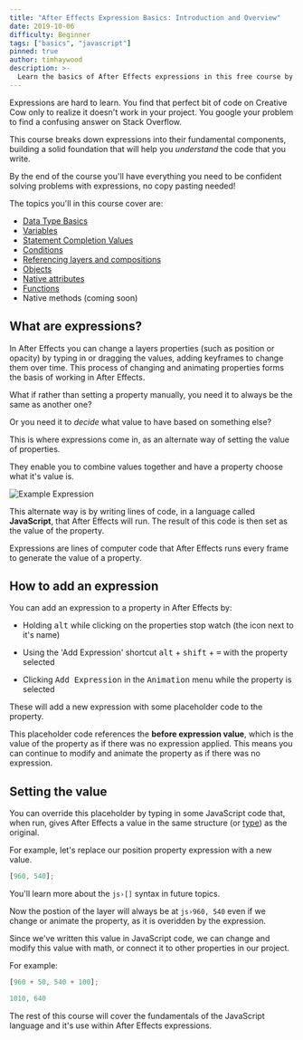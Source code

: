 ```yaml
---
title: "After Effects Expression Basics: Introduction and Overview"
date: 2019-10-06
difficulty: Beginner
tags: ["basics", "javascript"]
pinned: true
author: timhaywood
description: >-
  Learn the basics of After Effects expressions in this free course by Motion Developer. You'll learn everything from the basics of variables and conditions to more advanced topics like functions and objects.
---
```



Expressions are hard to learn. You find that perfect bit of code on Creative Cow only to realize it doesn't work in your project. You google your problem to find a confusing answer on Stack Overflow.

This course breaks down expressions into their fundamental components, building a solid foundation that will help you *understand* the code that you write.

By the end of the course you'll have everything you need to be confident solving problems with expressions, no copy pasting needed!

<ContentList title="Course Content">

The topics you'll in this course cover are:

- [Data Type Basics](/blog/basics-intro-to-data-types)
- [Variables](/blog/basics-variables)
- [Statement Completion Values](/blog/basics-statement-completion-values)
- [Conditions](/blog/basics-conditions)
- [Referencing layers and compositions](/blog/basics-referance-layers)
- [Objects](/blog/basics-objects)
- [Native attributes](/blog/basics-native-attributes)
- [Functions](/blog/basics-functions)
- Native methods (coming soon)

</ContentList>

## What are expressions?

In After Effects you can change a layers properties (such as position or opacity) by typing in or dragging the values, adding keyframes to change them over time. This process of changing and animating properties forms the basis of working in After Effects.

What if rather than setting a property manually, you need it to always be the same as another one?

Or you need it to *decide* what value to have based on something else?

This is where expressions come in, as an alternate way of setting the value of properties.

They enable you to combine values together and have a property choose what it's value is.

![Example Expression](example-expression.png)

This alternate way is by writing lines of code, in a language called **JavaScript**, that After Effects will run. The result of this code is then set as the value of the property.

<Inform>

Expressions are lines of computer code that After Effects runs every frame to generate the value of a property.

</Inform>

## How to add an expression

You can add an expression to a property in After Effects by:

- Holding <kbd>alt</kbd> while clicking on the properties stop watch (the icon next to it's name)

- Using the 'Add Expression' shortcut <kbd>alt</kbd> + <kbd>shift</kbd> + <kbd>=</kbd> with the property selected

- Clicking <kbd>Add Expression</kbd> in the <kbd>Animation</kbd> menu while the property is selected

These will add a new expression with some placeholder code to the property.

<Note>

This placeholder code references the **before expression value**, which is the value of the property as if there was no expression applied. This means you can continue to modify and animate the property as if there was no expression.

</Note>

<LocalVideo videoName="TestExpression" title="Adding the default expression to a property"/>

## Setting the value

You can override this placeholder by typing in some JavaScript code that, when run, gives After Effects a value in the same structure (or [type](/blog/basics-intro-to-data-types/)) as the original.

For example, let's replace our position property expression with a new value.

```js
[960, 540];
```

<Note>

  You'll learn more about the `js›[]` syntax in future topics.

</Note>

Now the postion of the layer will always be at `js›960, 540` even if we change or animate the property, as it is overidden by the expression.

Since we've written this value in JavaScript code, we can change and modify this value with math, or connect it to other properties in our project.

For example:

```js
[960 + 50, 540 + 100];
```

<Successful>

```js
1010, 640
```

</Successful>

The rest of this course will cover the fundamentals of the JavaScript language and it's use within After Effects expressions.
